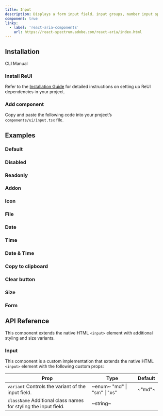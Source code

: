 ```yaml
---
title: Input
description: Displays a form input field, input groups, number input spinners, date input, date time input, time inputs, etc.
component: true
links:
  - label: 'react-aria-components'
    url: https://react-spectrum.adobe.com/react-aria/index.html
---
```


## Installation

<Tabs defaultValue="cli">

<TabsList>
  <TabsTrigger value="cli">CLI</TabsTrigger>
  <TabsTrigger value="manual">Manual</TabsTrigger>
</TabsList>

<TabsContent value="cli">
  <CliCommands name="input" />
</TabsContent>

<TabsContent value="manual">    
<Steps>

### Install ReUI

Refer to the [Installation Guide](/docs/installation) for detailed instructions on setting up ReUI dependencies in your project.

### Add component

Copy and paste the following code into your project’s `components/ui/input.tsx` file.

<ComponentPreview name="input" />

</Steps>

</TabsContent>

</Tabs>

## Examples

### Default

<ExamplePreview path="input/default" />

### Disabled

<ExamplePreview path="input/disabled" />

### Readonly

<ExamplePreview path="input/readonly" />

### Addon

<ExamplePreview path="input/addon" />

### Icon

<ExamplePreview path="input/icon" />

### File

<ExamplePreview path="input/file" />

### Date

<ExamplePreview path="input/date" />

### Time

<ExamplePreview path="input/time" />

### Date & Time

<ExamplePreview path="input/date-time" />

### Copy to clipboard

<ExamplePreview path="input/copy-to-clipboard" />

### Clear button

<ExamplePreview path="input/clear-button" />

### Size

<ExamplePreview path="input/size" />

### Form

<ExamplePreview path="input/form" />

## API Reference

This component extends the native HTML `<input>` element with additional styling and size variants.

### Input

This component is a custom implementation that extends the native HTML `<input>` element with the following custom props:

| **Prop**                                                                                   | **Type**                                                 | **Default** |
| ------------------------------------------------------------------------------------------ | -------------------------------------------------------- | ----------- |
| `variant` <PopoverInfo>Controls the variant of the input field.</PopoverInfo>                    | ~enum~ <PopoverInfo> "md" \| "sm" \| "xs" </PopoverInfo> | ~"md"~      |
| `className` <PopoverInfo>Additional class names for styling the input field.</PopoverInfo> | ~string~                                                 | <Na/>       |
